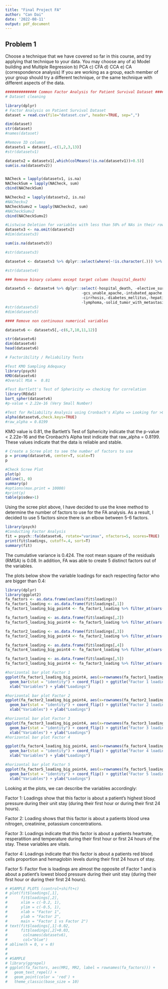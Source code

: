 ```yaml
---
title: "Final Project FA"
author: "Can Dai"
date: '2022-08-11'
output: pdf_document
---
```


## Problem 1

Choose a technique that we have covered so far in this course, and try applying that technique to your data. You may choose any of
a) Model building and Multiple Regression b) PCA c) CFA d) CCA e) CA (correspondence analysis)
If you are working as a group, each member of your group should try a different technique, or the same technique with different aspects of the data.

```r
############## Common Factor Analysis for Patient Survival Dataset #############
# Dataset cleaning

library(dplyr)
# Factor Analysis on Patient Survival Dataset
dataset = read.csv(file="dataset.csv", header=TRUE, sep=",")

dim(dataset)
str(dataset)
#names(dataset)

#Remove ID columns
datasetv1 = dataset[,-c(1,2,3,13)]
#str(datasetv1)

datasetv2 = datasetv1[,which(colMeans(!is.na(datasetv1))>0.5)]
sum(is.na(datasetv2))


NACheck = lapply(datasetv1, is.na)
NACheckSum = lapply(NACheck, sum)
cbind(NACheckSum)

NACheckv2 = lapply(datasetv2, is.na)
#NACheckv2
NACheckSumv2 = lapply(NACheckv2, sum)
#NACheckSumv2
cbind(NACheckSumv2)

#Listwise Deletion for variables with less than 50% of NAs in their rows. 
datasetv3 <- na.omit(datasetv2)
#dim(datasetv3)

sum(is.na(datasetv3))

#str(datasetv3)

datasetv4 <- datasetv3 %>% dplyr::select(where(~!is.character(.))) %>% glimpse()

#str(datasetv4)

### Remove binary columns except target column (hospital_death)

datasetv5 <- datasetv4 %>% dplyr::select(-hospital_death, -elective_surgery,-readmission_status,-apache_post_operative,-arf_apache,
                                  -gcs_unable_apache,-intubated_apache,-ventilated_apache,-aids,
                                  -cirrhosis,-diabetes_mellitus,-hepatic_failure,-immunosuppression,-leukemia,
                                  -lymphoma,-solid_tumor_with_metastasis) %>% glimpse()
#str(datasetv5)
#dim(datasetv5)

```

```r
#### Remove non continuous numerical variables

datasetv6 <- datasetv5[,-c(6,7,10,11,12)]

str(datasetv6)
dim(datasetv6)
head(datasetv6)


```

```r
# Factoribility / Reliability Tests

#Test KMO Sampling Adequacy
library(psych)
KMO(datasetv6)
#Overall MSA =  0.81

#Test Bartlett's Test of Sphericity => checking for correlation 
library(REdaS)
bart_spher(datasetv6)
#p-value < 2.22e-16 (Very Small Number)

#Test for Reliability Analysis using Cronbach's Alpha => Looking for >0.7 => these data points belong together
alpha(datasetv6,check.keys=TRUE)
#raw_alpha = 0.8199


```

KMO value is 0.81, the Bartlett's Test of Sphericity indicate that the p-value < 2.22e-16 and the Cronbach's Alpha test indicate that raw_alpha = 0.8199. These values indicate that the data is reliable and stable.

```r
# Create a Scree plot to see the number of factors to use
p = prcomp(datasetv6, center=T, scale=T)
p

#Check Scree Plot
plot(p)
abline(1, 0)
summary(p)
#options(max.print = 10000)  
#print(p)
table(p$sdev>1)
```

Using the scree plot above, I have decided to use the knee method to determine the number of factors to use for the FA analysis. As a result, I decided to use 5 factors since there is an elbow between 5-6 factors.

```r
library(psych)
#Conducting Factor Analysis
fit = psych::fa(datasetv6, rotate="varimax", nfactors=5, scores=TRUE)
print(fit$loadings, cutoff=.4, sort=T)
summary(fit)
```

The cumulative variance is 0.424. The root mean square of the residuals (RMSA) is  0.08. In addition, FA was able to create 5 distinct factors out of the variables. 

The plots below show the variable loadings for each respecting factor who are bigger than 0.4:

```r
library(dplyr)
library(ggplot2)
fa_factors <- as.data.frame(unclass(fit$loadings))
fa_factor1_loading <- as.data.frame(fit$loadings[,1])
fa_factor1_loading_big_point4 <- fa_factor1_loading %>% filter_at(vars(1:1), any_vars(abs(.) >0.4)) 

fa_factor5_loading <- as.data.frame(fit$loadings[,2])
fa_factor5_loading_big_point4 <- fa_factor5_loading %>% filter_at(vars(1:1), any_vars(abs(.) >0.4)) 

fa_factor2_loading <- as.data.frame(fit$loadings[,3])
fa_factor2_loading_big_point4 <- fa_factor2_loading %>% filter_at(vars(1:1), any_vars(abs(.) >0.4)) 

fa_factor4_loading <- as.data.frame(fit$loadings[,4])
fa_factor4_loading_big_point4 <- fa_factor4_loading %>% filter_at(vars(1:1), any_vars(abs(.) >0.4)) 

fa_factor3_loading <- as.data.frame(fit$loadings[,5])
fa_factor3_loading_big_point4 <- fa_factor3_loading %>% filter_at(vars(1:1), any_vars(abs(.) >0.4)) 

#horizontal bar plot Factor 1
ggplot(fa_factor1_loading_big_point4, aes(x=rownames(fa_factor1_loading_big_point4), y=fa_factor1_loading_big_point4[,1]))+
  geom_bar(stat = "identity") + coord_flip() + ggtitle("Factor 1 loadings bigger than 0.4") +
  xlab("Variables") + ylab("Loadings")

#horizontal bar plot Factor 2
ggplot(fa_factor2_loading_big_point4, aes(x=rownames(fa_factor2_loading_big_point4), y=fa_factor2_loading_big_point4[,1]))+
  geom_bar(stat = "identity") + coord_flip() + ggtitle("Factor 2 loadings bigger than 0.4") +
  xlab("Variables") + ylab("Loadings")

#horizontal bar plot Factor 3
ggplot(fa_factor3_loading_big_point4, aes(x=rownames(fa_factor3_loading_big_point4), y=fa_factor3_loading_big_point4[,1]))+
  geom_bar(stat = "identity") + coord_flip() + ggtitle("Factor 3 loadings bigger than 0.4") +
  xlab("Variables") + ylab("Loadings")
#horizontal bar plot Factor 4

ggplot(fa_factor4_loading_big_point4, aes(x=rownames(fa_factor4_loading_big_point4), y=fa_factor4_loading_big_point4[,1]))+
  geom_bar(stat = "identity") + coord_flip() + ggtitle("Factor 4 loadings bigger than 0.4") +
  xlab("Variables") + ylab("Loadings")

#horizontal bar plot Factor 5
ggplot(fa_factor5_loading_big_point4, aes(x=rownames(fa_factor5_loading_big_point4), y=fa_factor5_loading_big_point4[,1]))+
  geom_bar(stat = "identity") + coord_flip() + ggtitle("Factor 5 loadings bigger than 0.4") +
  xlab("Variables") + ylab("Loadings")

```

Looking at the plots, we can describe the variables accordingly:

Factor 1: Loadings show that this factor is about a patient's highest blood pressure during their unit stay (during their first hour or during their first 24 hours).

Factor 2: Loading shows that this factor is about a patients blood urea nitrogen, creatinine, potassium concentrations.

Factor 3: Loadings indicate that this factor is about a patients heartrate, resperatition and temperature during their first hour or first 24 hours of the stay. These variables are vitals.

Factor 4: Loadings indicate that this factor is about a patients red blood cells proportion and  hemaglobin levels during their first 24 hours of stay.

Factor 5: Factor five is loadings are almost the opposite of Factor 1 and is about a patient's lowest blood pressure during their unit stay (during their first hour or during their first 24 hours).



```r
# #SAMPLE PLOTS (control+shift+c)
# plot(fit$loadings[,1], 
#      fit$loadings[,2], 
#      xlim = c(-0.2, 1), 
#      ylim = c(-0.5, 1),
#      xlab = "Factor 1", 
#      ylab = "Factor 2", 
#      main = "Factor 1 vs Factor 2")
# text(fit$loadings[,1]-0.02, 
#      fit$loadings[,2]+0.03,
#       colnames(datasetv6),
#       col="blue")
# abline(h = 0, v = 0)
# 
# 
# #SAMPLE
# library(ggrepel)
# ggplot(fa_factors, aes(MR1, MR2, label = rownames(fa_factors))) +
#   geom_text_repel() +
#   geom_point(color = 'red') +
#   theme_classic(base_size = 10)
```


